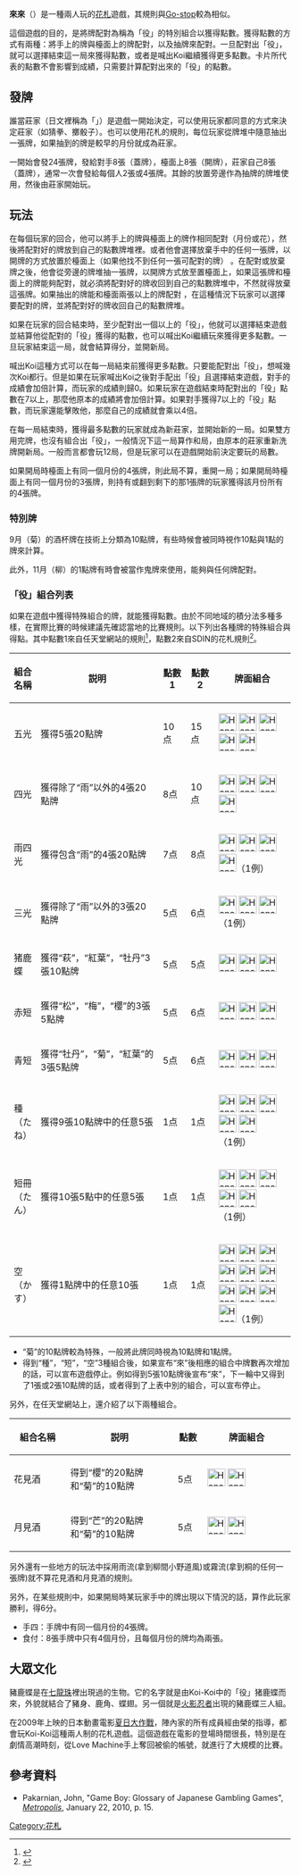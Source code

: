 {{expand|time=2010-03-31T09:14:06+00:00}}
{{japanese|image=Hanafuda Koi-Koi Setup.jpg|japanese=こいこい|romaji=Koi-Koi}}

'''來來'''（{{jpn|hg=こいこい|rm=koikoi}}）是一種兩人玩的[[花札|花札]]遊戲，其規則與[[Go-stop|Go-stop]]較為相似。

這個遊戲的目的，是將牌配對為稱為「役」的特別組合以獲得點數。獲得點數的方式有兩種：將手上的牌與檯面上的牌配對，以及抽牌來配對。一旦配對出「役」，就可以選擇結束這一局來獲得點數，或者是喊出Koi繼續獲得更多點數。卡片所代表的點數不會影響到成績，只需要計算配對出來的「役」的點數。

==發牌==
誰當莊家（日文裡稱為「{{jp|j=親|rm=oya}}」）是遊戲一開始決定，可以使用玩家都同意的方式來決定莊家（如猜拳、擲骰子）。也可以使用花札的規則，每位玩家從牌堆中隨意抽出一張牌，如果抽到的牌是較早的月份就成為莊家。

一開始會發24張牌，發給對手8張（蓋牌），檯面上8張（開牌），莊家自己8張（蓋牌），通常一次會發給每個人2張或4張牌。其餘的放置旁邊作為抽牌的牌堆使用，然後由莊家開始玩。

==玩法==
在每個玩家的回合，他可以將手上的牌與檯面上的牌作相同配對（月份或花），然後將配對好的牌放到自己的點數牌堆裡。或者他會選擇放棄手中的任何一張牌，以開牌的方式放置於檯面上（如果他找不到任何一張可配對的牌）
。在配對或放棄牌之後，他會從旁邊的牌堆抽一張牌，以開牌方式放至置檯面上，如果這張牌和檯面上的牌能夠配對，就必須將配對好的牌收回到自己的點數牌堆中，不然就得放棄這張牌。如果抽出的牌能和檯面兩張以上的牌配對
，在這種情況下玩家可以選擇要配對的牌，並將配對好的牌收回自己的點數牌堆。

如果在玩家的回合結束時，至少配對出一個以上的「役」，他就可以選擇結束遊戲並結算他從配對的「役」獲得的點數，也可以喊出Koi繼續玩來獲得更多點數。一旦玩家結束這一局，就會結算得分，並開新局。

喊出Koi這種方式可以在每一局結束前獲得更多點數。只要能配對出「役」，想喊幾次Koi都行。但是如果在玩家喊出Koi之後對手配出「役」且選擇結束遊戲，對手的成績會加倍計算，而玩家的成績則歸0。如果玩家在遊戲結束時配對出的「役」點數在7以上，那麼他原本的成績將會加倍計算。如果對手獲得7以上的「役」點數，而玩家還能擊敗他，那麼自己的成績就會乘以4倍。

在每一局結束時，獲得最多點數的玩家就成為新莊家，並開始新的一局。如果雙方用完牌，也沒有組合出「役」，一般情況下這一局算作和局，由原本的莊家重新洗牌開新局。一般而言都會玩12局，但是玩家可以在遊戲開始前決定要玩的局數。

如果開局時檯面上有同一個月份的4張牌，則此局不算，重開一局；如果開局時檯面上有同一個月份的3張牌，則持有或翻到剩下的那1張牌的玩家獲得該月份所有的4張牌。

===特別牌===
9月（菊）的酒杯牌在技術上分類為10點牌，有些時候會被同時視作10點與1點的牌來計算。

此外，11月（柳）的1點牌有時會被當作鬼牌來使用，能夠與任何牌配對。

===「役」組合列表===
如果在遊戲中獲得特殊組合的牌，就能獲得點數。由於不同地域的積分法多種多樣，在實際比賽的時候建議先確認當地的比賽規則。以下列出各種牌的特殊組合與得點。其中點數1來自任天堂網站的規則<ref>{{Cite web |url=http://www.nintendo.co.jp/n09/hana-kabu_games/index.html |title=花札の歴史・遊び方 |access-date=2014-06-22 |archive-date=2018-10-07 |archive-url=https://web.archive.org/web/20181007113853/https://www.nintendo.co.jp/n09/hana-kabu_games/index.html |dead-url=no }}</ref>，點數2來自SDIN的花札規則<ref>{{Cite web |url=http://sdin.jp/browser/card/hanafuda1/ |title=SDIN無料ゲーム 花札（こいこい） |access-date=2014-06-22 |archive-date=2022-01-30 |archive-url=https://web.archive.org/web/20220130231033/https://sdin.jp/browser/card/hanafuda1/ |dead-url=no }}</ref>。

{|class="wikitable" 
! scope="col" width=“80px" | 組合名稱
! scope="col" width="300px" | 説明
! scope="col" width="60px"  | 點數1
! scope="col" width="60px"  | 點數2
! scope="col" width="300px" | 牌面組合
|-
| 五光 || 獲得5張20點牌 || 10点 || 15点
| [[File:Hanafuda_January_Hikari.svg|32px]] [[File:Hanafuda_March_Hikari.svg|32px]] [[File:Hanafuda_August_Hikari.svg|32px]] [[File:Hanafuda_November_Hikari.svg|32px]] [[File:Hanafuda_December_Hikari.svg|32px]]
|-
| 四光 || 獲得除了“雨”以外的4張20點牌 || 8点 || 10点
| [[File:Hanafuda_January_Hikari.svg|32px]] [[File:Hanafuda_March_Hikari.svg|32px]] [[File:Hanafuda_August_Hikari.svg|32px]] [[File:Hanafuda_December_Hikari.svg|32px]]
|-
| 雨四光 || 獲得包含“雨”的4張20點牌 || 7点 || 8点
| [[File:Hanafuda_January_Hikari.svg|32px]] [[File:Hanafuda_March_Hikari.svg|32px]] [[File:Hanafuda_August_Hikari.svg|32px]] [[File:Hanafuda_November_Hikari.svg|32px]]（1例）
|-
| 三光 || 獲得除了“雨”以外的3張20點牌 || 5点 || 6点
| [[File:Hanafuda_January_Hikari.svg|32px]] [[File:Hanafuda_March_Hikari.svg|32px]] [[File:Hanafuda_August_Hikari.svg|32px]]（1例）
|-
| 猪鹿蝶 || 獲得“萩”，“紅葉”，“牡丹”3張10點牌 || 5点 || 5点
| [[File:Hanafuda_July_Tane.svg|32px]] [[File:Hanafuda_October_Tane.svg|32px]] [[File:Hanafuda_June_Tane.svg|32px]]
|-
| 赤短 || 獲得“松”，“梅”，“櫻”的3張5點牌 || 5点 || 6点
| [[File:Hanafuda_January_Tanzaku.svg|32px]] [[File:Hanafuda_February_Tanzaku.svg|32px]] [[File:Hanafuda_March_Tanzaku.svg|32px]]
|-
| 青短 || 獲得“牡丹”，“菊”，“紅葉”的3張5點牌 || 5点 || 6点
| [[File:Hanafuda_June_Tanzaku.svg|32px]] [[File:Hanafuda_September_Tanzaku.svg|32px]] [[File:Hanafuda_October_Tanzaku.svg|32px]]
|-
| 種（たね） || 獲得9張10點牌中的任意5張 || 1点 || 1点
| [[File:Hanafuda_November_Tane.svg|32px]] [[File:Hanafuda_May_Tane.svg|32px]] [[File:Hanafuda_February_Tane.svg|32px]] [[File:Hanafuda_August_Tane.svg|32px]] [[File:Hanafuda_September_Tane.svg|32px]]（1例）
|-
| 短冊（たん） || 獲得10張5點中的任意5張 || 1点 || 1点
| [[File:Hanafuda_February_Tanzaku.svg|32px]] [[File:Hanafuda_April_Tanzaku.svg|32px]] [[File:Hanafuda_May_Tanzaku.svg|32px]] [[File:Hanafuda_September_Tanzaku.svg|32px]] [[File:Hanafuda_July_Tanzaku.svg|32px]]（1例）
|-
| 空（かす） || 獲得1點牌中的任意10張 || 1点 || 1点
| [[File:Hanafuda_January_Kasu_2.svg|32px]] [[File:Hanafuda_February_Kasu_1.svg|32px]] [[File:Hanafuda_April_Kasu_1.svg|32px]] [[File:Hanafuda_May_Kasu_2.svg|32px]] [[File:Hanafuda_June_Kasu_1.svg|32px]] [[File:Hanafuda_August_Kasu_2.svg|32px]] [[File:Hanafuda_September_Kasu_1.svg|32px]] [[File:Hanafuda_September_Kasu_2.svg|32px]] [[File:Hanafuda_November_Kasu.svg|32px]] [[File:Hanafuda_December_Kasu_3.svg|32px]]（1例）
|}

* “菊”的10點牌較為特殊，一般將此牌同時視為10點牌和1點牌。
* 得到“種”，“短”，“空”3種組合後，如果宣布“來”後相應的組合中牌數再次增加的話，可以宣布遊戲停止。例如得到5張10點牌後宣布“來”，下一輪中又得到了1張或2張10點牌的話，或者得到了上表中別的組合，可以宣布停止。

另外，在任天堂網站上，還介紹了以下兩種組合。
{|class="wikitable"
! scope="col" width="160px" | 組合名稱
! scope="col" width="300px" | 説明
! scope="col" width="60px"  | 點數
! scope="col" width="260px" | 牌面組合
|-
| 花見酒|| 得到“櫻”的20點牌和“菊”的10點牌 || 5点
| [[File:Hanafuda_March_Hikari.svg|32px]] [[File:Hanafuda_September_Tane.svg|32px]]
|-
| 月見酒|| 得到“芒”的20點牌和“菊”的10點牌 || 5点
| [[File:Hanafuda_August_Hikari.svg|32px]] [[File:Hanafuda_September_Tane.svg|32px]]
|}
另外還有一些地方的玩法中採用雨流(拿到柳間小野道風)或霧流(拿到桐的任何一張牌)就不算花見酒和月見酒的規則。

另外，在某些規則中，如果開局時某玩家手中的牌出現以下情況的話，算作此玩家勝利，得6分。
*手四：手牌中有同一個月份的4張牌。
*食付：8張手牌中只有4個月份，且每個月份的牌均為兩張。

==大眾文化==
豬鹿蝶是在[[七龍珠|七龍珠]]裡出現過的生物。它的名字就是由Koi-Koi中的「役」猪鹿蝶而來，外貌就結合了豬身、鹿角、蝶翅。另一個就是[[火影忍者|火影忍者]]出現的豬鹿蝶三人組。

在2009年上映的日本動畫電影[[夏日大作戰|夏日大作戰]]，陣內家的所有成員經由榮的指導，都會玩Koi-Koi這種兩人制的花札遊戲。這個遊戲在電影的登場時間很長，特別是在劇情高潮時刻，從Love Machine手上奪回被偷的帳號，就進行了大規模的比賽。

==參考資料==
*Pakarnian, John, "Game Boy:  Glossary of Japanese Gambling Games", ''[[Metropolis_(free_magazine)|Metropolis]]'', January 22, 2010, p. 15.

{{reflist}}

{{DEFAULTSORT:Koi-Koi}}
[[Category:花札|Category:花札]]